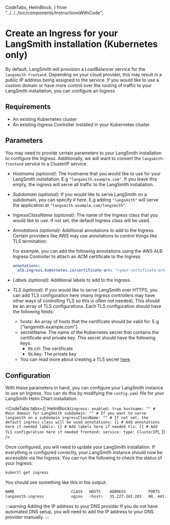   CodeTabs,
  HelmBlock,
} from "../../../src/components/InstructionsWithCode";

# Create an Ingress for your LangSmith installation (Kubernetes only)

By default, LangSmith will provision a LoadBalancer service for the `langsmith-frontend`. Depending on your cloud provider, this may result in a public IP address being assigned to the service. If you would like to use a custom domain or have more control over the routing of traffic to your LangSmith installation, you can configure an Ingress.

## Requirements

- An existing Kubernetes cluster
- An existing Ingress Controller installed in your Kubernetes cluster

## Parameters

You may need to provide certain parameters to your LangSmith installation to configure the Ingress. Additionally, we will want to convert the `langsmith-frontend` service to a ClusterIP service.

- _Hostname (optional)_: The hostname that you would like to use for your LangSmith installation. E.g `"langsmith.example.com"`. If you leave this empty, the ingress will serve all traffic to the LangSmith installation.
- _Subdomain (optional)_: If you would like to serve LangSmith on a subdomain, you can specify it here. E.g adding `"langsmith"` will serve the application at `"langsmith.example.com/langsmith"`.
- _IngressClassName (optional)_: The name of the Ingress class that you would like to use. If not set, the default Ingress class will be used.
- _Annotations (optional)_: Additional annotations to add to the Ingress. Certain providers like AWS may use annotations to control things like TLS termination.

  For example, you can add the following annotations using the AWS ALB Ingress Controller to attach an ACM certificate to the Ingress:

  ```yaml
  annotations:
    alb.ingress.kubernetes.io/certificate-arn: "<your-certificate-arn>"
  ```

- _Labels (optional)_: Additional labels to add to the Ingress.
- _TLS (optional)_: If you would like to serve LangSmith over HTTPS, you can add TLS configuration here (many Ingress controllers may have other ways of controlling TLS so this is often not needed). This should be an array of TLS configurations. Each TLS configuration should have the following fields:
  - hosts: An array of hosts that the certificate should be valid for. E.g ["langsmith.example.com"]
  - secretName: The name of the Kubernetes secret that contains the certificate and private key. This secret should have the following keys:
    - tls.crt: The certificate
    - tls.key: The private key
  - You can read more about creating a TLS secret [here](https://kubernetes.io/docs/concepts/services-networking/ingress/#tls).

## Configuration

With these parameters in hand, you can configure your LangSmith instance to use an Ingress. You can do this by modifying the `config.yaml` file for your LangSmith Helm Chart installation.

<CodeTabs
  tabs={[
    HelmBlock(`
  ingress:
    enabled: true
    hostname: "" # Main domain for LangSmith
    subdomain: "" # If you want to serve langsmith on a subdomain
    ingressClassName: "" # If not set, the default ingress class will be used
    annotations: {} # Add annotations here if needed
    labels: {} # Add labels here if needed
    tls: [] # Add TLS configuration here if needed
frontend:
    service:
        type: ClusterIP
`),
  ]}
/>

Once configured, you will need to update your LangSmith installation. If everything is configured correctly, your LangSmith instance should now be accessible via the Ingress.
You can run the following to check the status of your Ingress:

```bash
kubectl get ingress
```

You should see something like this in the output:

```bash
NAME                         CLASS   HOSTS    ADDRESS          PORTS     AGE
langsmith-ingress            nginx   <host>   35.227.243.203   80, 443   95d
```

:::warning Adding the IP address to your DNS provider
If you do not have automated DNS setup, you will need to add the IP address to your DNS provider manually.
:::
